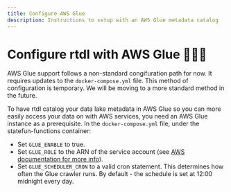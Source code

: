 ```yaml
---
title: Configure AWS Glue
description: Instructions to setup with an AWS Glue metadata catalog
---
```


# Configure rtdl with AWS Glue 🤷🏽‍♂️

AWS Glue support follows a non-standard congifuration path for now. It requires updates to the `docker-compose.yml` file. This method of configuration is temporary. We will be moving to a more standard method in the future.

To have rtdl catalog your data lake metadata in AWS Glue so you can more easily access your data on with AWS services, you need an AWS Glue instance as a prerequisite. In the `docker-compose.yml` file, under the statefun-functions container:
  * Set `GLUE_ENABLE` to true.
  * Set `GLUE_ROLE` to the ARN of the service account (see [AWS documentation for more info](https://docs.aws.amazon.com/glue/latest/dg/getting-started-access.html)).
  * Set `GLUE_SCHEDULER_CRON` to a valid cron statement. This determines how often the Glue crawler runs. By default - the schedule is set at 12:00 midnight every day.
